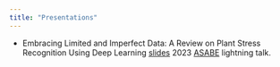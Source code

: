 ```yaml
---
title: "Presentations"
---
```



* Embracing Limited and Imperfect Data: A Review on Plant Stress Recognition Using Deep Learning [slides](https://github.com/xml94/xml94.github.io/blob/main/slides/2023%20ASABE%20MingleXu%20LightningTalk%20Embracing%20Limited%20and%20Imperfect%20Data%20a%20Review%20on%20Plant%20Stress%20Recognition%20Using%20Deep%20Learning.pdf) 2023 [ASABE](https://asabemeetings.org/) lightning talk.